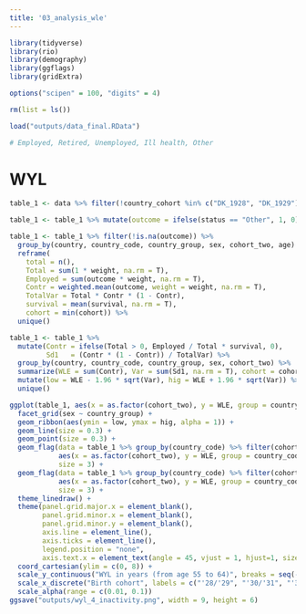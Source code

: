 ```yaml
---
title: '03_analysis_wle'
---
```


```r
library(tidyverse)
library(rio)
library(demography)
library(ggflags)
library(gridExtra)

options("scipen" = 100, "digits" = 4)

rm(list = ls())

load("outputs/data_final.RData")

# Employed, Retired, Unemployed, Ill health, Other

```

# WYL
```r

table_1 <- data %>% filter(!country_cohort %in% c("DK_1928", "DK_1929"))

table_1 <- table_1 %>% mutate(outcome = ifelse(status == "Other", 1, 0))

table_1 <- table_1 %>% filter(!is.na(outcome)) %>%
  group_by(country, country_code, country_group, sex, cohort_two, age) %>%
  reframe(
    total = n(),
    Total = sum(1 * weight, na.rm = T),
    Employed = sum(outcome * weight, na.rm = T),
    Contr = weighted.mean(outcome, weight = weight, na.rm = T),
    TotalVar = Total * Contr * (1 - Contr),
    survival = mean(survival, na.rm = T),
    cohort = min(cohort)) %>%
  unique()

table_1 <- table_1 %>% 
  mutate(Contr = ifelse(Total > 0, Employed / Total * survival, 0),
         Sd1   = (Contr * (1 - Contr)) / TotalVar) %>% 
  group_by(country, country_code, country_group, sex, cohort_two) %>% 
  summarize(WLE = sum(Contr), Var = sum(Sd1, na.rm = T), cohort = cohort) %>% 
  mutate(low = WLE - 1.96 * sqrt(Var), hig = WLE + 1.96 * sqrt(Var)) %>%
  unique()

ggplot(table_1, aes(x = as.factor(cohort_two), y = WLE, group = country_code, country = country_code)) +
  facet_grid(sex ~ country_group) +
  geom_ribbon(aes(ymin = low, ymax = hig, alpha = 1)) +
  geom_line(size = 0.3) +
  geom_point(size = 0.3) +
  geom_flag(data = table_1 %>% group_by(country_code) %>% filter(cohort == min(cohort)), 
            aes(x = as.factor(cohort_two), y = WLE, group = country_code, country = country_code), 
            size = 3) +
  geom_flag(data = table_1 %>% group_by(country_code) %>% filter(cohort == max(cohort)), 
            aes(x = as.factor(cohort_two), y = WLE, group = country_code, country = country_code), 
            size = 3) +
  theme_linedraw() +
  theme(panel.grid.major.x = element_blank(),
        panel.grid.minor.x = element_blank(),
        panel.grid.minor.y = element_blank(),
        axis.line = element_line(),
        axis.ticks = element_line(),
        legend.position = "none",
        axis.text.x = element_text(angle = 45, vjust = 1, hjust=1, size=6)) +
  coord_cartesian(ylim = c(0, 8)) +
  scale_y_continuous("WYL in years (from age 55 to 64)", breaks = seq(-10, 10, 1)) +
  scale_x_discrete("Birth cohort", labels = c("'28/'29", "'30/'31", "'32/'33", "'34/'35", "'36/'37", "'38/'39", "'40/'41", "'42/'43", "'44/'45", "'46/'47", "'48/'49", "'50/'51", "'52/'53", "'54/'55", "'56/'57")) +
  scale_alpha(range = c(0.01, 0.1))
ggsave("outputs/wyl_4_inactivity.png", width = 9, height = 6)

```


```r
```

